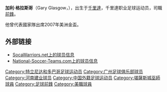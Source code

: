 {{Infobox Football biography
|          playername = 格拉斯哥
|               image = 
|            fullname = Gary Glasgow
|         dateofbirth = {{birth date and age|1976|5|13|df=yes}}
|         cityofbirth = 
|      countryofbirth = [[千里達|千里達]]
|              height = {{height|ft=5|in=10}}
|            position = [[前鋒_(足球)|前鋒]]
|         currentclub = {{tsl|en|United Petrotrin||彼特罗英联}}
|          clubnumber = 
|          youthyears = 
|          youthclubs = 
|               years = 1996<br>1997<br>1998<br>1999<br>2000–02<br>2002<br>2003<br>2003–04<br>2005<br>2005<br>2006–08 <br> 2009-
|               clubs = {{tsl|en|San Juan Jabloteh||賈布羅特}}<br>{{tsl|en|Defence Force||防守力量}}<br>{{tsl|en|New Orleans Storm||新奥尔良风暴}}<br>{{tsl|en|Richmond Kickers||列卡蒙踢球者}}<br>[[堪薩斯城巫師|堪薩斯城巫師]]<br>{{tsl|en|Hampton Road Mariners||漢普頓路水手}}<br>{{tsl|en|San Juan Jabloteh||賈布羅特}}<br>[[廣州醫藥|廣州醫藥]]<br>[[河南建业|河南建业]]<br>[[東北星足球會|東北明星]]<br>{{tsl|en|Joe Public F.C.||喬帕布里斯}}<br>{{tsl|en|United Petrotrin||彼特罗英联}}
|         caps(goals) = <br>30 (26)<br>24 (15)<br>28 (14)<br>22 {{0}}(5)<br>19 {{0}}(1)<br><br>40 {{0}}(9)<br>{{0}}3 {{0}}(0)<br>
|       nationalyears = <br><br>1997–07
|        nationalteam = 千里達U21<br>千里達U23<br>[[千里達國家足球隊|千里達]]
| nationalcaps(goals) = <br /><br />53 (11)
|            pcupdate = 
|            ntupdate = 23 June 2008
}}

'''加利·格拉斯哥'''（Gary Glasgow，{{bd|1976年|05月13日|||A}}），出生于[[千里達|千里達]]，千里達职业足球运动员，司職[[前鋒_(足球)|前鋒]]。

他曾代表國家隊出席2007年美洲金盃。

==外部链接==
*[http://www.socawarriors.net/gary_glasgow.htm SocaWarriors.net上的球员信息]{{Wayback|url=http://www.socawarriors.net/gary_glasgow.htm |date=20080703163659 }}
*[http://www.national-soccer-teams.com/v2/player.php?id=6851 National-Soccer-Teams.com上的球员信息]

{{2004年广州日之泉名单}}
{{DEFAULTSORT:Glasgow, Gary}}
[[Category:特立尼达和多巴哥足球运动员|Category:特立尼达和多巴哥足球运动员]]
[[Category:广州足球俱乐部球员|Category:广州足球俱乐部球员]]
[[Category:河南建业球员|Category:河南建业球员]]
[[Category:中国外籍足球运动员|Category:中国外籍足球运动员]]
[[Category:堪薩斯城巫師球員|Category:堪薩斯城巫師球員]]
[[Category:足球前鋒|Category:足球前鋒]]
[[Category:美職球員|Category:美職球員]]
